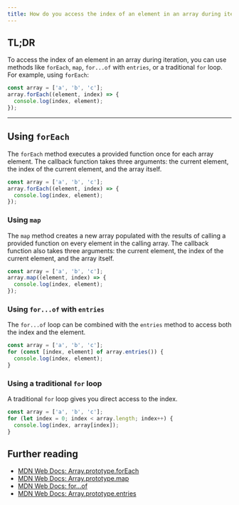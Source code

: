 ```yaml
---
title: How do you access the index of an element in an array during iteration?
---
```


## TL;DR

To access the index of an element in an array during iteration, you can use methods like `forEach`, `map`, `for...of` with `entries`, or a traditional `for` loop. For example, using `forEach`:

```js live
const array = ['a', 'b', 'c'];
array.forEach((element, index) => {
  console.log(index, element);
});
```

---

## Using `forEach`

The `forEach` method executes a provided function once for each array element. The callback function takes three arguments: the current element, the index of the current element, and the array itself.

```js live
const array = ['a', 'b', 'c'];
array.forEach((element, index) => {
  console.log(index, element);
});
```

### Using `map`

The `map` method creates a new array populated with the results of calling a provided function on every element in the calling array. The callback function also takes three arguments: the current element, the index of the current element, and the array itself.

```js live
const array = ['a', 'b', 'c'];
array.map((element, index) => {
  console.log(index, element);
});
```

### Using `for...of` with `entries`

The `for...of` loop can be combined with the `entries` method to access both the index and the element.

```js live
const array = ['a', 'b', 'c'];
for (const [index, element] of array.entries()) {
  console.log(index, element);
}
```

### Using a traditional `for` loop

A traditional `for` loop gives you direct access to the index.

```js live
const array = ['a', 'b', 'c'];
for (let index = 0; index < array.length; index++) {
  console.log(index, array[index]);
}
```

## Further reading

- [MDN Web Docs: Array.prototype.forEach](https://developer.mozilla.org/en-US/docs/Web/JavaScript/Reference/Global_Objects/Array/forEach)
- [MDN Web Docs: Array.prototype.map](https://developer.mozilla.org/en-US/docs/Web/JavaScript/Reference/Global_Objects/Array/map)
- [MDN Web Docs: for...of](https://developer.mozilla.org/en-US/docs/Web/JavaScript/Reference/Statements/for...of)
- [MDN Web Docs: Array.prototype.entries](https://developer.mozilla.org/en-US/docs/Web/JavaScript/Reference/Global_Objects/Array/entries)
